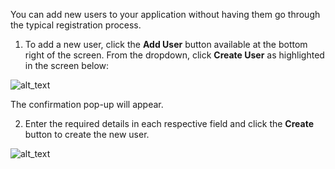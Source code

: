 You can add new users to your application without having them go through the typical registration process.

1. To add a new user, click the **Add User** button available at the bottom right of the screen. From the dropdown, click **Create User** as highlighted in the screen below:

  ![alt_text](../images/create-user.png "image_tooltip")

  The confirmation pop-up will appear.

2. Enter the required details in each respective field and click the **Create** button to create the new user.

  ![alt_text](../images/create-user-popup.png "image_tooltip")

